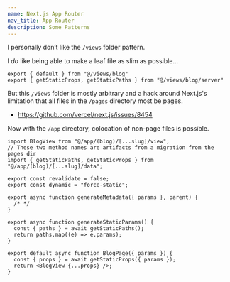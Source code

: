 ```yaml
---
name: Next.js App Router
nav_title: App Router
description: Some Patterns
---
```


I personally don’t like the `/views` folder pattern. 

I _do_ like being able to make a leaf file as slim as possible...

```tsx filename="pages/blog/[...slug]/index.tsx"
export { default } from "@/views/blog"
export { getStaticProps, getStaticPaths } from "@/views/blog/server"
```

But this `/views` folder is mostly arbitrary and a hack around Next.js's
limitation that all files in the `/pages` directory most be pages.

- https://github.com/vercel/next.js/issues/8454

Now with the `/app` directory, colocation of non-page files is possible.

<div style={{marginLeft: "var(--geist-gap)"}}>
  <Tree>
    <Folder name="." defaultOpen>
      <Folder name="app" defaultOpen>
        <File name="data.ts"    style={{ color: "var(--ds-green-900)" }} />
        <File name="layout.tsx" style={{ color: "var(--ds-green-900)" }} />
        <File name="view.tsx"   style={{ color: "var(--ds-green-900)" }} />
        <File name="page.tsx"   style={{ color: "var(--ds-amber-900)" }} />
      </Folder>
      <Folder name="pages"     defaultOpen>
        <File name="index.tsx" style={{ color: "var(--ds-amber-900)" }} />
      </Folder>
      <Folder name="layouts"   defaultOpen style={{ color: "var(--ds-red-900)"}}>
        <File name="index.tsx" style={{ color: "var(--ds-red-900)" }} />
      </Folder>
      <Folder name="views"     defaultOpen style={{ color: "var(--ds-red-900)"}}>
        <File name="index.tsx" style={{ color: "var(--ds-red-900)" }} />
        <File name="server.ts" style={{ color: "var(--ds-red-900)" }} />
      </Folder>
    </Folder>
  </Tree>
</div>

```tsx filename="app/(blog)/[...slug]/page.tsx"
import BlogView from "@/app/(blog)/[...slug]/view";
// These two method names are artifacts from a migration from the pages dir
import { getStaticPaths, getStaticProps } from "@/app/(blog)/[...slug]/data";

export const revalidate = false;
export const dynamic = "force-static";

export async function generateMetadata({ params }, parent) {
  /* */
}

export async function generateStaticParams() {
  const { paths } = await getStaticPaths();
  return paths.map((e) => e.params);
}

export default async function BlogPage({ params }) {
  const { props } = await getStaticProps({ params });
  return <BlogView {...props} />;
}
```

